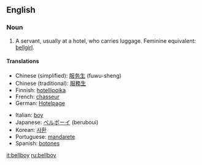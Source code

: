 ==English==

===Noun===
{{en-noun}}

#A servant, usually at a hotel, who carries luggage.  Feminine equivalent: [[bellgirl]].

====Translations====
{{top}}
*Chinese (simplified): [[服务生]] (fuwu-sheng)
*Chinese (traditional): [[服務生]]
*Finnish: [[hotellipoika]]
*French: [[chasseur]]
*German: [[Hotelpage]]
{{mid}}
*Italian: [[boy]] {{m}}
*Japanese: [[ベルボーイ]] (beruboui)
*Korean: [[사환]]
*Portuguese: [[mandarete]]
*Spanish: [[botones]]
{{bottom}}

[[it:bellboy]]
[[ru:bellboy]]